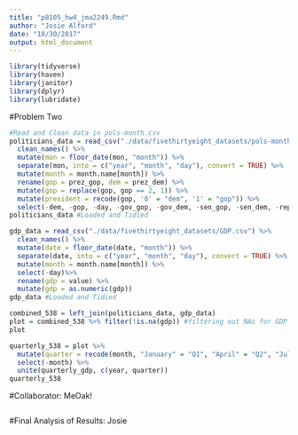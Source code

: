 ```yaml
---
title: "p8105_hw4_jma2249.Rmd"
author: "Josie Alford"
date: "10/30/2017"
output: html_document
---
```

```r
library(tidyverse)
library(haven)
library(janitor)
library(dplyr)
library(lubridate)
```

#Problem Two
```r
#Read and Clean data in pols-month.csv
politicians_data = read_csv("./data/fivethirtyeight_datasets/pols-month.csv") %>%
  clean_names() %>%
  mutate(mon = floor_date(mon, "month")) %>%
  separate(mon, into = c("year", "month", "day"), convert = TRUE) %>%
  mutate(month = month.name[month]) %>%
  rename(gop = prez_gop, dem = prez_dem) %>%
  mutate(gop = replace(gop, gop == 2, 1)) %>%
  mutate(president = recode(gop, '0' = "dem", '1' = "gop")) %>% 
  select(-dem, -gop, -day, -gov_gop, -gov_dem, -sen_gop, -sen_dem, -rep_dem, -rep_gop)
politicians_data #Loaded and Tidied
```

```r
gdp_data = read_csv("./data/fivethirtyeight_datasets/GDP.csv") %>%
  clean_names() %>%
  mutate(date = floor_date(date, "month")) %>%
  separate(date, into = c("year", "month", "day"), convert = TRUE) %>%
  mutate(month = month.name[month]) %>%
  select(-day)%>%
  rename(gdp = value) %>%
  mutate(gdp = as.numeric(gdp))
gdp_data #Loaded and Tidied
```

```r
combined_538 = left_join(politicians_data, gdp_data)
plot = combined_538 %>% filter(!is.na(gdp)) #filtering out NAs for GDP
plot
```

```r
quarterly_538 = plot %>%
  mutate(quarter = recode(month, "January" = "Q1", "April" = "Q2", "July" = "Q3", "October" = "Q4")) %>%
  select(-month) %>%
  unite(quarterly_gdp, c(year, quarter))
quarterly_538
```

#Collaborator: MeOak!
```r

```

#Final Analysis of Results: Josie




